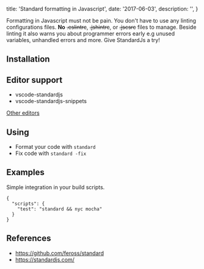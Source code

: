 
  title: 'Standard formatting in Javascript',
  date: '2017-06-03',
  description: '',
}

Formatting in Javascript must not be pain.
You don't have to use any linting configurations files. **No** ~~.eslintrc~~, ~~.jshintrc~~, or ~~.jscsrc~~ files to manage. Beside linting it also warns you about programmer errors early e.g unused variables, unhandled errors and more. Give StandardJs a try!

## Installation

<Spacer />
<Snippet text="npm install standard --save-dev" type="dark" width="300px" />
<Spacer />

## Editor support
- vscode-standardjs
- vscode-standardjs-snippets

[Other editors](https://github.com/feross/standard#are-there-text-editor-plugins)

## Using
- Format your code with `standard`
- Fix code with `standard -fix`

## Examples
Simple integration in your build scripts.

```
{
  "scripts": {
    "test": "standard && nyc mocha"
  }
}
```

## References
- https://github.com/feross/standard
- https://standardjs.com/

